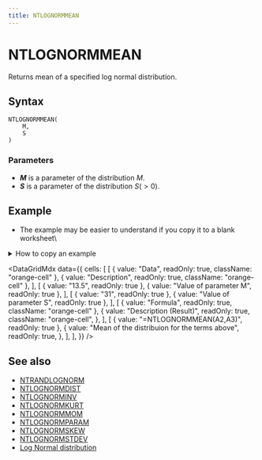 ```yaml
---
title: NTLOGNORMMEAN
---
```



# NTLOGNORMMEAN

Returns mean of a specified log normal distribution.

## Syntax

```excel
NTLOGNORMMEAN(
    M,
    S
)
```

### Parameters

- **_M_** is a parameter of the distribution $M$.
- **_S_** is a parameter of the distribution $S(>0)$.

## Example

- The example may be easier to understand if you copy it to a blank worksheet\

<details>
  <summary>How to copy an example</summary>

1.  Create a blank workbook or worksheet.
2.  Select the example in the Help topic.

    **Note**  Do not select the row or column headers.

    ![Selecting an example from Help](./../../assets/functions/HowToCopy.png)

    Selecting an example from Help

3.  Press CTRL+C.
4.  In the worksheet, select cell A1, and press CTRL+V.
5.  To switch between viewing the results and viewing the formulas that return the results, press CTRL+` (grave accent), or on the **Tools** menu, point to **Formula Auditing**, and then click **Formula Auditing Mode**.

</details>

<DataGridMdx
  data={{
    cells: [
      [
        { value: "Data", readOnly: true, className: "orange-cell" },
        { value: "Description", readOnly: true, className: "orange-cell" },
      ],
      [
        { value: "13.5", readOnly: true },
        { value: "Value of parameter M", readOnly: true },
      ],
      [
        { value: "31", readOnly: true },
        { value: "Value of parameter S", readOnly: true },
      ],
      [
        { value: "Formula", readOnly: true, className: "orange-cell" },
        {
          value: "Description (Result)",
          readOnly: true,
          className: "orange-cell",
        },
      ],
      [
        { value: "=NTLOGNORMMEAN(A2,A3)", readOnly: true },
        {
          value: "Mean of the distribuion for the terms above",
          readOnly: true,
        },
      ],
    ],
  }}
/>

## See also

- [NTRANDLOGNORM](https://www.ntrand.com/ntrandlognorm/)
- [NTLOGNORMDIST](https://www.ntrand.com/ntlognormdist/)
- [NTLOGNORMINV](https://www.ntrand.com/ntlognorminv/)
- [NTLOGNORMKURT](https://www.ntrand.com/ntlognormkurt/)
- [NTLOGNORMMOM](https://www.ntrand.com/ntlognormmom/)
- [NTLOGNORMPARAM](https://www.ntrand.com/ntlognormparam/)
- [NTLOGNORMSKEW](https://www.ntrand.com/ntlognormskew/)
- [NTLOGNORMSTDEV](https://www.ntrand.com/ntlognormstdev/)
- [Log Normal distribution](https://www.ntrand.com/log-normal-distribution/)
